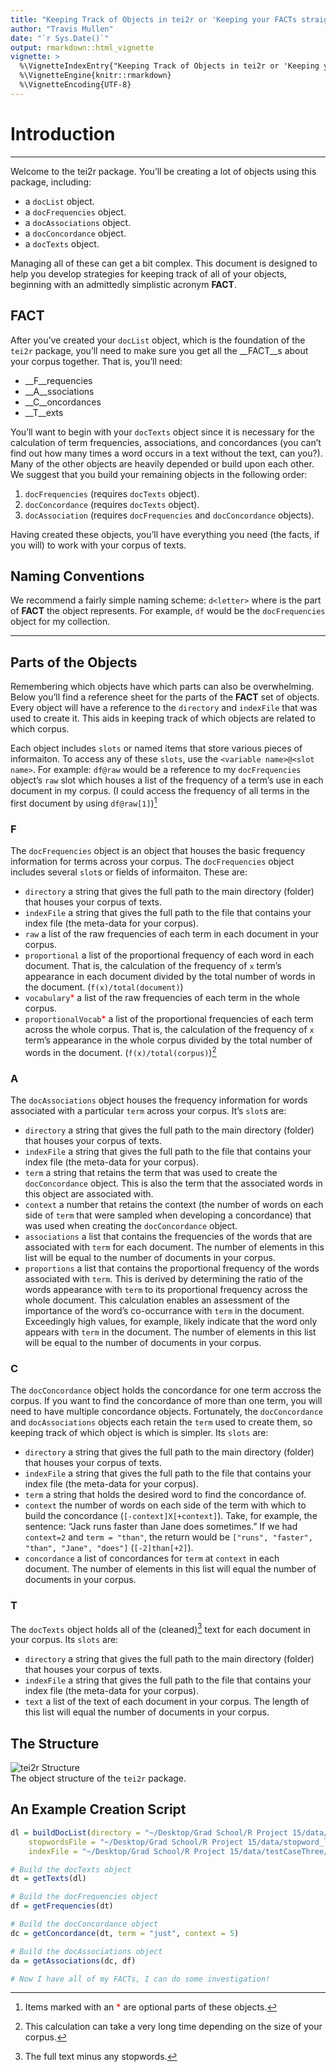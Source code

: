 ```yaml
---
title: "Keeping Track of Objects in tei2r or 'Keeping your FACTs straight.'"
author: "Travis Mullen"
date: "`r Sys.Date()`"
output: rmarkdown::html_vignette
vignette: >
  %\VignetteIndexEntry{"Keeping Track of Objects in tei2r or 'Keeping your FACTs straight.'"}
  %\VignetteEngine{knitr::rmarkdown}
  %\VignetteEncoding{UTF-8}
---
```

# Introduction
****
Welcome to the tei2r package.  You'll be creating a lot of objects using this package, including:  
     
  - a `docList` object.  
  - a `docFrequencies` object.  
  - a `docAssociations` object.  
  - a `docConcordance` object.  
  - a `docTexts` object.  

Managing all of these can get a bit complex.  This document is designed to help you develop strategies for keeping track of all of your objects, beginning with an admittedly simplistic acronym __FACT__.
  

## FACT

After you've created your `docList` object, which is the foundation of the `tei2r` package, you'll need to make sure you get all the __FACT__s about your corpus together.  That is, you'll need:  

  - __F__requencies  
  - __A__ssociations  
  - __C__oncordances  
  - __T__exts  
  
You'll want to begin with your `docTexts` object since it is necessary for the calculation of term frequencies, associations, and concordances (you can't find out how many times a word occurs in a text without the text, can you?).  Many of the other objects are heavily depended or build upon each other.  We suggest that you build your remaining objects in the following order:  

  1. `docFrequencies` (requires `docTexts` object).
  1. `docConcordance` (requires `docTexts` object).
  1. `docAssociation` (requires `docFrequencies` and `docConcordance` objects).

Having created these objects, you'll have everything you need (the facts, if you will) to work with your corpus of texts.

## Naming Conventions

We recommend a fairly simple naming scheme: `d<letter>` where <letter> is the part of __FACT__ the object represents.  For example, `df` would be the `docFrequencies` object for my collection.

***
## Parts of the Objects

Remembering which objects have which parts can also be overwhelming.  Below you'll find a reference sheet for the parts of the __FACT__ set of objects.  Every object will have a reference to the `directory` and `indexFile` that was used to create it.  This aids in keeping track of which objects are related to which corpus.

Each object includes `slots` or named items that store various pieces of informaiton.  To access any of these `slots`, use the `<variable name>@<slot name>`.  For example: `df@raw` would be a reference to my `docFrequencies` object's `raw` slot which houses a list of the frequency of a term's use in each document in my corpus. (I could access the frequency of all terms in the first document by using `df@raw[1]`)^[Items marked with an <span style="color: red">*</span> are optional parts of these objects.]

### F
The `docFrequencies` object is an object that houses the basic frequency information for terms across your corpus.  The `docFrequencies` object includes several `slot`s or fields of informaiton.  These are:  

  - `directory` a string that gives the full path to the main directory (folder) that houses your corpus of texts.
  - `indexFile` a string that gives the full path to the file that contains your index file (the meta-data for your corpus).
  - `raw` a list of the raw frequencies of each term in each document in your corpus.
  - `proportional` a list of the proportional frequency of each word in each document.  That is, the calculation of the frequency of `x` term's appearance in each document divided by the total number of words in the document. (`f(x)/total(document)`)
  - `vocabulary`<span style="color: red">*</span> a list of the raw frequencies of each term in the whole corpus.
  - `proportionalVocab`<span style="color: red">*</span> a list of the proportional frequencies of each term across the whole corpus.  That is, the calculation of the frequency of `x` term's appearance in the whole corpus divided by the total number of words in the document. (`f(x)/total(corpus)`)^[This calculation can take a very long time depending on the size of your corpus.]
  
### A
The `docAssociations` object houses the frequency information for words associated with a particular `term` across your corpus.  It's `slot`s are:  

  - `directory` a string that gives the full path to the main directory (folder) that houses your corpus of texts.
  - `indexFile` a string that gives the full path to the file that contains your index file (the meta-data for your corpus).
  - `term` a string that retains the term that was used to create the `docConcordance` object.  This is also the term that the associated words in this object are associated with.
  - `context` a number that retains the context (the number of words on each side of `term` that were sampled when developing a concordance) that was used when creating the `docConcordance` object.
  - `associations` a list that contains the frequencies of the words that are associated with `term` for each document.  The number of elements in this list will be equal to the number of documents in your corpus.
  - `proportions` a list that contains the proportional frequency of the words associated with `term`. This is derived by determining the ratio of the words appearance with `term` to its proportional frequency across the whole document.  This calculation enables an assessment of the importance of the word's co-occurrance with `term` in the document.  Exceedingly high values, for example, likely indicate that the word only appears with `term` in the document. The number of elements in this list will be equal to the number of documents in your corpus.
  
### C
The `docConcordance` object holds the concordance for one term accross the corpus.  If you want to find the concordance of more than one term, you will need to have multiple concordance objects.  Fortunately, the `docConcordance` and `docAssociations` objects each retain the `term` used to create them, so keeping track of which object is which is simpler.  Its `slots` are:  

  - `directory` a string that gives the full path to the main directory (folder) that houses your corpus of texts.
  - `indexFile` a string that gives the full path to the file that contains your index file (the meta-data for your corpus).
  - `term` a string that holds the desired word to find the concordance of.
  - `context` the number of words on each side of the term with which to build the concordance (`[-context]X[+context]`). Take, for example, the sentence: "Jack runs faster than Jane does sometimes." If we had `context=2` and `term = "than"`, the return would be `["runs", "faster", "than", "Jane", "does"]` (`[-2]than[+2]`).
  - `concordance` a list of concordances for `term` at `context` in each document.  The number of elements in this list will equal the number of documents in your corpus.
  
### T
The `docTexts` object holds all of the (cleaned)^[The full text minus any stopwords.] text for each document in your corpus.  Its `slots` are:

  - `directory` a string that gives the full path to the main directory (folder) that houses your corpus of texts.
  - `indexFile` a string that gives the full path to the file that contains your index file (the meta-data for your corpus).
  - `text` a list of the text of each document in your corpus.  The length of this list will equal the number of documents in your corpus.

## The Structure

![tei2r Structure](./img/structure.png)  
The object structure of the `tei2r` package.

## An Example Creation Script
```r
dl = buildDocList(directory = "~/Desktop/Grad School/R Project 15/data/testCaseThree/", 
    stopwordsFile = "~/Desktop/Grad School/R Project 15/data/stopword_list.txt", 
    indexFile = "~/Desktop/Grad School/R Project 15/data/testCaseThree/index.csv")

# Build the docTexts object
dt = getTexts(dl)

# Build the docFrequencies object
df = getFrequencies(dt)

# Build the docConcordance object
dc = getConcordance(dt, term = "just", context = 5)

# Build the docAssociations object
da = getAssociations(dc, df)

# Now I have all of my FACTs, I can do some investigation!

```
